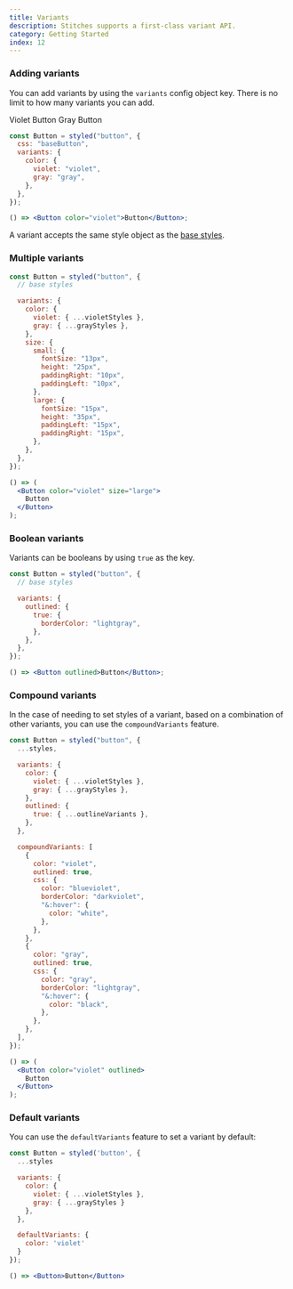 ```yaml
---
title: Variants
description: Stitches supports a first-class variant API.
category: Getting Started
index: 12
---
```


### Adding variants

You can add variants by using the `variants` config object key. There is no limit to how many variants you can add.

<Preview>
  <div style={{ display: "flex", gap: "20px" }}>
    <DemoButton color="violet">Violet Button</DemoButton>
    <DemoButton color="gray">Gray Button</DemoButton>
  </div>
</Preview>

```jsx line=4-20,23
const Button = styled("button", {
  css: "baseButton",
  variants: {
    color: {
      violet: "violet",
      gray: "gray",
    },
  },
});

() => <Button color="violet">Button</Button>;
```

A variant accepts the same style object as the [base styles](/docs/styling).

### Multiple variants

<Preview>
  <div style={{ display: "flex", gap: "20px", alignItems: "center" }}>
    <DemoButton color="gray" size="small" />
    <DemoButton color="violet" size="small" />
    <DemoButton color="gray" size="large" />
    <DemoButton color="violet" size="large" />
  </div>
</Preview>

```jsx line=4-23,26-30
const Button = styled("button", {
  // base styles

  variants: {
    color: {
      violet: { ...violetStyles },
      gray: { ...grayStyles },
    },
    size: {
      small: {
        fontSize: "13px",
        height: "25px",
        paddingRight: "10px",
        paddingLeft: "10px",
      },
      large: {
        fontSize: "15px",
        height: "35px",
        paddingLeft: "15px",
        paddingRight: "15px",
      },
    },
  },
});

() => (
  <Button color="violet" size="large">
    Button
  </Button>
);
```

### Boolean variants

Variants can be booleans by using `true` as the key.

<Preview>
  <DemoButton outlined />
</Preview>

```jsx line=4-10,13
const Button = styled("button", {
  // base styles

  variants: {
    outlined: {
      true: {
        borderColor: "lightgray",
      },
    },
  },
});

() => <Button outlined>Button</Button>;
```

### Compound variants

In the case of needing to set styles of a variant, based on a combination of other variants, you can use the `compoundVariants` feature.

<Preview>
  <div style={{ display: "flex", gap: "20px", alignItems: "center" }}>
    <DemoButton color="violet" outlined />
    <DemoButton color="gray" outlined />
  </div>
</Preview>

```jsx line=13-35,38
const Button = styled("button", {
  ...styles,

  variants: {
    color: {
      violet: { ...violetStyles },
      gray: { ...grayStyles },
    },
    outlined: {
      true: { ...outlineVariants },
    },
  },

  compoundVariants: [
    {
      color: "violet",
      outlined: true,
      css: {
        color: "blueviolet",
        borderColor: "darkviolet",
        "&:hover": {
          color: "white",
        },
      },
    },
    {
      color: "gray",
      outlined: true,
      css: {
        color: "gray",
        borderColor: "lightgray",
        "&:hover": {
          color: "black",
        },
      },
    },
  ],
});

() => (
  <Button color="violet" outlined>
    Button
  </Button>
);
```

### Default variants

You can use the `defaultVariants` feature to set a variant by default:

```jsx line=11-13,16
const Button = styled('button', {
  ...styles

  variants: {
    color: {
      violet: { ...violetStyles },
      gray: { ...grayStyles }
    },
  },

  defaultVariants: {
    color: 'violet'
  }
});

() => <Button>Button</Button>
```
